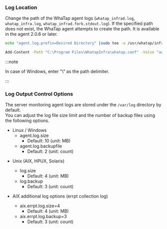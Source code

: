 ### Log Location

Change the path of the WhaTap agent logs (`whatap_infrad.log`, `whatap_infra.log`, `whatap_infrad.fork.stdout.log`). If the specified path does not exist, the WhaTap agent attempts to create the path. It is available in the agent 2.0.6 or later.

<Tabs groupId='server-user-script'>
<TabItem value="lxs" label="Linux Shell">

```bash title=SH
echo "agent.log.prefix=Desired Directory" |sudo tee -a /usr/whatap/infra/conf/whatap.conf
```

</TabItem>
<TabItem value="wps" label="Windows Powershell">

```bash title=SH
Add-Content -Path "C:\Program Files\WhatapInfra\whatap.conf" -Value "agent.log.prefix=Directory to change"
```

</TabItem>
</Tabs>

:::note

In case of Windows, enter "\\" as the path delimiter.

:::

### Log Output Control Options

The server monitoring agent logs are stored under the `/var/log` directory by default.  
You can adjust the log file size limit and the number of backup files using the following options.

<Tabs groupId='server-log-option'>
<TabItem value="linux-windows" label="Linux / Windows">

- Linux / Windows  
    - agent.log.size  
        - Default: 10 (unit: MB)  
    - agent.log.backupfile  
        - Default: 2 (unit: count)  

</TabItem>

<TabItem value="unix" label="Unix (AIX, HPUX, Solaris)">

- Unix (AIX, HPUX, Solaris)  
    - log.size  
        - Default: 4 (unit: MB)  
    - log.backup  
        - Default: 3 (unit: count)  

- AIX additional log options (errpt collection log)  
    - aix.errpt.log.size=4  
        - Default: 4 (unit: MB)  
    - aix.errpt.log.backup=3  
        - Default: 3 (unit: count)  

</TabItem>
</Tabs>